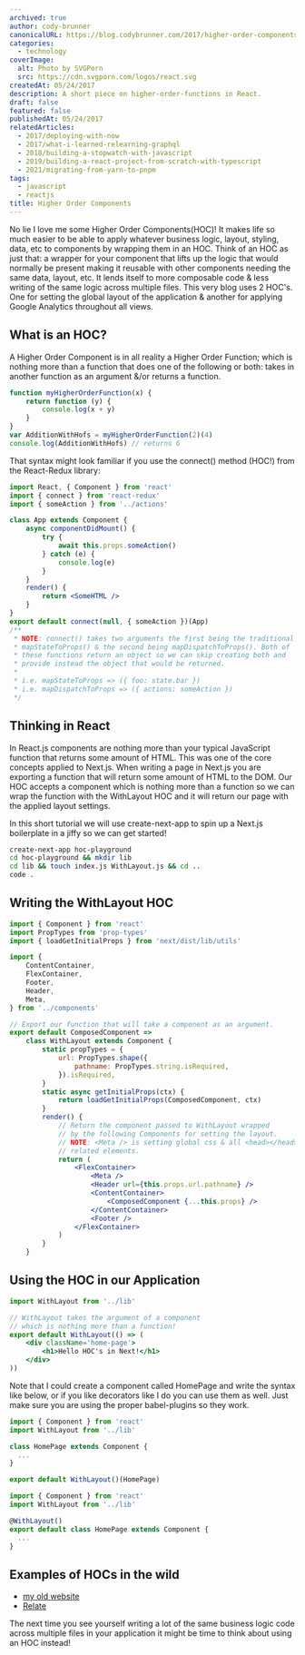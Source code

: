 ```yaml
---
archived: true
author: cody-brunner
canonicalURL: https://blog.codybrunner.com/2017/higher-order-components
categories:
  - technology
coverImage:
  alt: Photo by SVGPorn
  src: https://cdn.svgporn.com/logos/react.svg
createdAt: 05/24/2017
description: A short piece on higher-order-functions in React.
draft: false
featured: false
publishedAt: 05/24/2017
relatedArticles:
  - 2017/deploying-with-now
  - 2017/what-i-learned-relearning-graphql
  - 2018/building-a-stopwatch-with-javascript
  - 2019/building-a-react-project-from-scratch-with-typescript
  - 2021/migrating-from-yarn-to-pnpm
tags:
  - javascript
  - reactjs
title: Higher Order Components
---
```



No lie I love me some Higher Order Components(HOC)! It makes life so much easier to be able to apply whatever business logic, layout, styling, data, etc to components by wrapping them in an HOC. Think of an HOC as just that: a wrapper for your component that lifts up the logic that would normally be present making it reusable with other components needing the same data, layout, etc. It lends itself to more composable code & less writing of the same logic across multiple files. This very blog uses 2 HOC's. One for setting the global layout of the application & another for applying Google Analytics throughout all views.

## What is an HOC?

A Higher Order Component is in all reality a Higher Order Function; which is nothing more than a function that does one of the following or both: takes in another function as an argument &/or returns a function.

```javascript showLineNumbers
function myHigherOrderFunction(x) {
	return function (y) {
		console.log(x + y)
	}
}
var AdditionWithHofs = myHigherOrderFunction(2)(4)
console.log(AdditionWithHofs) // returns 6
```

That syntax might look familiar if you use the connect() method (HOC!) from the React-Redux library:

```jsx showLineNumbers title="App.jsx"
import React, { Component } from 'react'
import { connect } from 'react-redux'
import { someAction } from '../actions'

class App extends Component {
	async componentDidMount() {
		try {
			await this.props.someAction()
		} catch (e) {
			console.log(e)
		}
	}
	render() {
		return <SomeHTML />
	}
}
export default connect(null, { someAction })(App)
/**
 * NOTE: connect() takes two arguments the first being the traditional
 * mapStateToProps() & the second being mapDispatchToProps(). Both of
 * these functions return an object so we can skip creating both and
 * provide instead the object that would be returned.
 *
 * i.e. mapStateToProps => ({ foo: state.bar })
 * i.e. mapDispatchToProps => ({ actions: someAction })
 */
```

## Thinking in React

In React.js components are nothing more than your typical JavaScript function that returns some amount of HTML. This was one of the core concepts applied to Next.js. When writing a page in Next.js you are exporting a function that will return some amount of HTML to the DOM. Our HOC accepts a component which is nothing more than a function so we can wrap the function with the WithLayout HOC and it will return our page with the applied layout settings.

In this short tutorial we will use create-next-app to spin up a Next.js boilerplate in a jiffy so we can get started!

```bash
create-next-app hoc-playground
cd hoc-playground && mkdir lib
cd lib && touch index.js WithLayout.js && cd ..
code .
```

## Writing the WithLayout HOC

```jsx showLineNumbers title="lib/WithLayout.jsx"
import { Component } from 'react'
import PropTypes from 'prop-types'
import { loadGetInitialProps } from 'next/dist/lib/utils'

import {
	ContentContainer,
	FlexContainer,
	Footer,
	Header,
	Meta,
} from '../components'

// Export our function that will take a component as an argument.
export default ComposedComponent =>
	class WithLayout extends Component {
		static propTypes = {
			url: PropTypes.shape({
				pathname: PropTypes.string.isRequired,
			}).isRequired,
		}
		static async getInitialProps(ctx) {
			return loadGetInitialProps(ComposedComponent, ctx)
		}
		render() {
			// Return the component passed to WithLayout wrapped
			// by the following Components for setting the layout.
			// NOTE: <Meta /> is setting global css & all <head></head>
			// related elements.
			return (
				<FlexContainer>
					<Meta />
					<Header url={this.props.url.pathname} />
					<ContentContainer>
						<ComposedComponent {...this.props} />
					</ContentContainer>
					<Footer />
				</FlexContainer>
			)
		}
	}
```

## Using the HOC in our Application

```jsx showLineNumbers title="pages/index.js"
import WithLayout from '../lib'

// WithLayout takes the argument of a component
// which is nothing more than a function!
export default WithLayout(() => (
	<div className='home-page'>
		<h1>Hello HOC's in Next!</h1>
	</div>
))
```

Note that I could create a component called HomePage and write the syntax like below, or if you like decorators like I do you can use them as well. Just make sure you are using the proper babel-plugins so they work.

```jsx showLineNumbers title="pages/index.js"
import { Component } from 'react'
import WithLayout from '../lib'

class HomePage extends Component {
  ...
}

export default WithLayout()(HomePage)
```

```javascript showLineNumbers title="pages/index.js"
import { Component } from 'react'
import WithLayout from '../lib'

@WithLayout()
export default class HomePage extends Component {
  ...
}
```

## Examples of HOCs in the wild

- [my old website](https://github.com/rockchalkwushock/my-blog)
- [Relate](https://github.com/relatenow/relate/tree/master/hocs)

The next time you see yourself writing a lot of the same business logic code across multiple files in your application it might be time to think about using an HOC instead!

<Signature />
